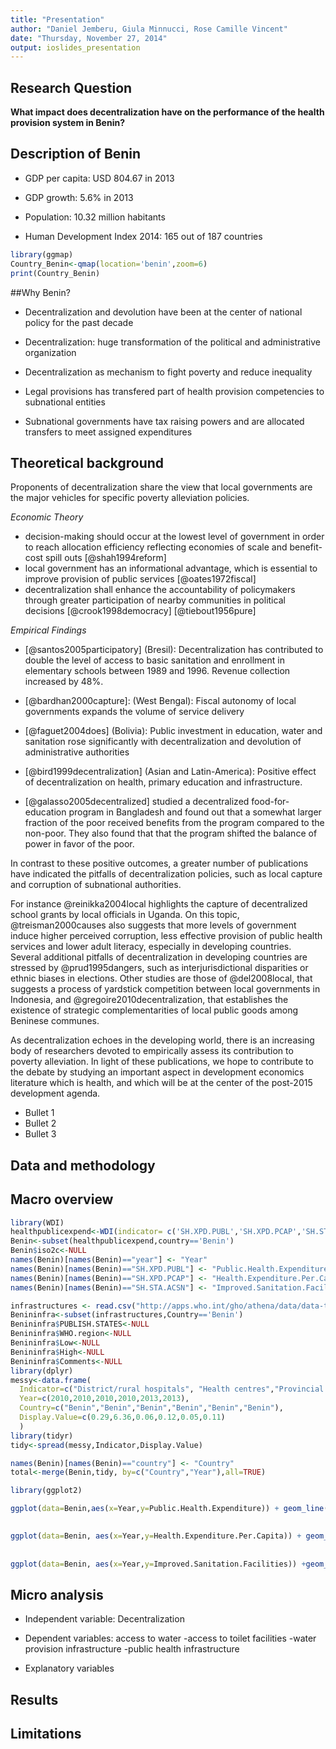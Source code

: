 ```yaml
---
title: "Presentation"
author: "Daniel Jemberu, Giula Minnucci, Rose Camille Vincent"
date: "Thursday, November 27, 2014"
output: ioslides_presentation
---
```


## Research Question

 **What impact does decentralization have on the performance of the health provision system in Benin?**
 

## Description of Benin

- GDP per capita: USD 804.67 in 2013

- GDP growth: 5.6% in 2013

- Population: 10.32 million habitants 

- Human Development Index 2014: 165 out of 187 countries 

```r
library(ggmap)
Country_Benin<-qmap(location='benin',zoom=6)
print(Country_Benin)
```


##Why Benin?


- Decentralization and devolution have been at the center of national policy for the past decade

- Decentralization: huge transformation of the political and administrative organization

- Decentralization as mechanism to fight poverty and reduce inequality

- Legal provisions has transfered part of health provision competencies to subnational entities 

- Subnational governments have tax raising powers and are allocated transfers to meet assigned expenditures



## Theoretical background

Proponents of decentralization share the view that local governments are the major vehicles for specific poverty alleviation policies. 

*Economic Theory*

- decision-making should occur at the lowest level of government in order to reach allocation efficiency reflecting economies of scale and benefit-cost spill outs [@shah1994reform] 
- local government has an informational advantage, which is essential to improve provision of public services [@oates1972fiscal]
- decentralization shall enhance the accountability of policymakers through greater participation of nearby communities in political decisions [@crook1998democracy]  [@tiebout1956pure]

*Empirical Findings*

- [@santos2005participatory] (Bresil): Decentralization has contributed to double the level of access to basic sanitation and enrollment in elementary schools between 1989 and 1996. Revenue collection increased by 48%. 

- [@bardhan2000capture]: (West Bengal): Fiscal autonomy of local governments expands the volume of service delivery 

- [@faguet2004does] (Bolivia): Public investment in education, water and sanitation rose significantly with decentralization and devolution of administrative authorities

- [@bird1999decentralization] (Asian and Latin-America): Positive effect of decentralization on health, primary education and infrastructure.

- [@galasso2005decentralized] studied a decentralized food-for-education program in Bangladesh and found out that a somewhat larger fraction of the poor received benefits from the program compared to the non-poor. They also found that that the program shifted the balance of power in favor of the poor. 


In contrast to these positive outcomes, a greater number of publications have indicated the pitfalls of decentralization policies, such as local capture and corruption of subnational authorities. 

For instance @reinikka2004local highlights the capture of decentralized school grants by local officials in Uganda. 
On this topic, @treisman2000causes also suggests that more levels of government induce higher perceived corruption, less effective provision of public health services and lower adult literacy, especially in developing countries.   
Several additional pitfalls of decentralization in developing countries are stressed by @prud1995dangers, such as interjurisdictional disparities or ethnic biases in elections. 
Other studies are those of @del2008local, that suggests a process of yardstick competition between local governments in Indonesia, and @gregoire2010decentralization, that establishes the existence of strategic complementarities of local public goods among Beninese communes. 

As decentralization echoes in the developing world, there is an increasing body of researchers devoted to empirically assess its contribution to poverty alleviation. In light of these publications, we hope to contribute to the debate by studying an important aspect in development economics literature which is health, and which will be at the center of the post-2015 development agenda. 


- Bullet 1
- Bullet 2
- Bullet 3

## Data and methodology



## Macro overview
```r
library(WDI)
healthpublicexpend<-WDI(indicator= c('SH.XPD.PUBL','SH.XPD.PCAP','SH.STA.ACSN'))
Benin<-subset(healthpublicexpend,country=='Benin')
Benin$iso2c<-NULL
names(Benin)[names(Benin)=="year"] <- "Year"
names(Benin)[names(Benin)=="SH.XPD.PUBL"] <- "Public.Health.Expenditure"
names(Benin)[names(Benin)=="SH.XPD.PCAP"] <- "Health.Expenditure.Per.Capita"
names(Benin)[names(Benin)=="SH.STA.ACSN"] <- "Improved.Sanitation.Facilities"

```

```r
infrastructures <- read.csv("http://apps.who.int/gho/athena/data/data-text.csv?target=GHO/DEVICES01,DEVICES02,DEVICES03,DEVICES04,DEVICES05&profile=text&filter=COUNTRY:*;REGION:AFR;REGION:AMR;REGION:SEAR;REGION:EUR;REGION:EMR;REGION:WPR")
Benininfra<-subset(infrastructures,Country=='Benin')
Benininfra$PUBLISH.STATES<-NULL
Benininfra$WHO.region<-NULL
Benininfra$Low<-NULL
Benininfra$High<-NULL
Benininfra$Comments<-NULL
library(dplyr)
messy<-data.frame(
  Indicator=c("District/rural hospitals", "Health centres","Provincial hospitals","Specialized hospitals","Provincial hospitals","Specialized hospitals"),
  Year=c(2010,2010,2010,2010,2013,2013),
  Country=c("Benin","Benin","Benin","Benin","Benin","Benin"),
  Display.Value=c(0.29,6.36,0.06,0.12,0.05,0.11)
  )
library(tidyr)
tidy<-spread(messy,Indicator,Display.Value)
```

```r
names(Benin)[names(Benin)=="country"] <- "Country"
total<-merge(Benin,tidy, by=c("Country","Year"),all=TRUE)
```

```r
library(ggplot2)

ggplot(data=Benin,aes(x=Year,y=Public.Health.Expenditure)) + geom_line() + geom_point() +theme_bw(base_size=9) + ggtitle("Trend of total public expenditure over the years\n")
```

## 

```r

ggplot(data=Benin, aes(x=Year,y=Health.Expenditure.Per.Capita)) + geom_line() + geom_point() + theme_bw(base_size = 9) + ggtitle("Trend over the years\n")
``` 
 
##
```r

ggplot(data=Benin, aes(x=Year,y=Improved.Sanitation.Facilities)) +geom_line() + geom_point() + theme_bw(base_size = 9) + ggtitle("Trend over the years\n")
```


## Micro analysis

- Independent variable: Decentralization
- Dependent variables:
    access to water
    -access to toilet facilities
    -water provision infrastructure
    -public health infrastructure
    
- Explanatory variables


## Results 

## Limitations
